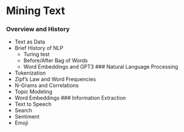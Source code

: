 # Mining Text
### Overview and History
- Text as Data
- Brief History of NLP
  - Turing test
  - Before/After Bag of Words
  - Word Embeddings and GPT3
### Natural Language Processing
- Tokenization
- Zipf's Law and Word Frequencies
- N-Grams and Correlations
- Topic Modeling
- Word Embeddings
### Information Extraction
- Text to Speech
- Search
- Sentiment
- Emoji
